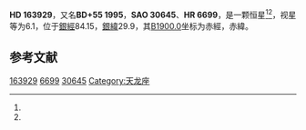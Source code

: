 {{Starbox begin
| name = HD 163929
}}
{{Starbox observe
| epoch = [[J2000.0|J2000.0]]
| constell = {{星座名待查}}<ref name=SIMBAD>{{cite web
 | url=http://simbad.u-strasbg.fr/simbad/sim-id?Ident=HR+6699
 | title =Pulsating variable Star
 | publisher=Centre de Données astronomiques de Strasbourg
 | work=SIMBAD
 | accessdate=2012-07-13}}</ref><ref name=DATA>{{cite web
 | url=http://vizier.u-strasbg.fr/viz-bin/VizieR-5?-out.add=.&-source=5050&-corr=PK=HR&-out.max=9999&HR=6699
 | title=VizieR Detailed Page
 | accessdate=2012-07-13
 | archive-date=2019-02-16
 | archive-url=https://web.archive.org/web/20190216091332/http://vizier.u-strasbg.fr/viz-bin/VizieR-5?-out.add=.&-source=5050&-corr=PK=HR&-out.max=9999&HR=6699
 | dead-url=no
 }}</ref>
| 星官 = 
| ra = {{RA|17|55|23.7}}<ref name=SIMBAD /><ref name=DATA />
| dec = {{DEC|+55|58|17}}<ref name=SIMBAD /><ref name=DATA />
| appmag_v = 6.1<ref name=SIMBAD /><ref name=DATA />
}}
{{Starbox character
| class = F0IV<ref name=SIMBAD /><ref name=DATA />
| b-v = 0.32<ref name=SIMBAD /><ref name=DATA />
| u-b = 0.08<ref name=SIMBAD /><ref name=DATA />
| r-i = <ref name=SIMBAD /><ref name=DATA />
| variable = 
}}
{{Starbox astrometry
| radial_v = 0.08
| prop_mo_ra = -27
| parallax = 
| p_error = 
}}
{{Starbox catalog
| names =BD+55 1995，[[SAO星表|SAO]] 30645，[[HD星表|HD]] 163929，[[HR星表|HR]] 6699}}
{{Starbox reference |Simbad=HR+6699}}
{{Starbox end}}

'''HD 163929'''，又名'''BD+55 1995'''，'''SAO 30645'''、'''HR 6699'''，是一颗恒星<ref name=SIMBAD /><ref name=DATA />，视星等为6.1，位于[[銀道座標系|銀經]]84.15，[[銀道座標系|銀緯]]29.9，其[[B1900.0|B1900.0]]坐标为赤經{{RA|17|53|33.7}}，赤緯{{DEC|+55|29.9|53}}。

== 参考文献 ==
{{reflist}}

{{star-stub}}

[[Category:HD和HDE天體|163929]]
[[Category:HR天體|6699]]
[[Category:SAO天體|30645]]
[[Category:天龙座|Category:天龙座]]